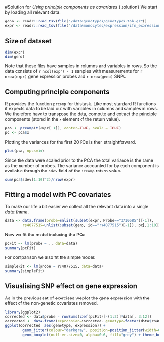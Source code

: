 #Solution for *Using principle components as covariates* {.solution}
We start by loading all relevant data.

```r
geno <- readr::read_tsv(file("/data/genotypes/genotypes.tab.gz"))
expr <- readr::read_tsv(file("/data/monocytes/expression/ifn_expression.tab.gz"))
```

## Size of dataset

```r
dim(expr)
dim(geno)
```

Note that these files have samples in columns and variables in rows. 
So the data consists of `r ncol(expr) - 1` samples with measurements for `r nrow(expr)` 
gene expression probes and `r nrow(geno)` SNPs.
  
## Computing principle components
R provides the function `prcomp` for this task. Like most standard R functions
it expects data to be laid out with variables in columns and samples in rows.
We therefore have to transpose the data, compute and extract the principle
components (stored in the `x` element of the return value).

```r
pca <- prcomp(t(expr[-1]), center=TRUE, scale = TRUE)
pc <- pca$x
```
Plotting the variances for the first 20 PCs is then straightforward.

```r
plot(pca, npcs=10)
```

Since the data were scaled prior to the PCA the total variance is the same as
the number of probes. The variance accounted for by each component is available
through the `sdev` field of the `prcomp` return value.

```r
sum(pca$sdev[1:10]^2)/nrow(expr)
```

## Fitting a model with PC covariates
To make our life a bit easier we collect all the relevant data into a single *data.frame*.

```r
data <- data.frame(probe=unlist(subset(expr, Probe=="3710685")[-1]), 
		rs4077515=unlist(subset(geno, id=="rs4077515")[-1]), pc[,1:10])
```

Now we fit the model including the PCs:

```r
pcFit <- lm(probe ~ ., data=data)
summary(pcFit)
```

For comparison we also fit the simple model:

```r
simpleFit <- lm(probe ~ rs4077515, data=data)
summary(simpleFit)
```

## Visualising SNP effect on gene expression
As in the previous set of exercises we plot the gene expression with the
effect of the non-genetic covariates removed.

```r
library(ggplot2)
corrected <- data$probe - rowSums(coef(pcFit)[-(1:2)]*data[, 3:12])
corrected <- data.frame(expression=corrected, genotype=factor(data$rs4077515))
ggplot(corrected, aes(genotype, expression)) +
		geom_jitter(colour="darkgrey", position=position_jitter(width=0.25)) +
		geom_boxplot(outlier.size=0, alpha=0.6, fill="grey") + theme_bw()
```
